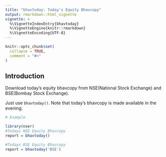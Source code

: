 ---
title: "bhavtoday: Today's Equity Bhavcopy"
output: rmarkdown::html_vignette
vignette: >
  %\VignetteIndexEntry{bhavtoday}
  %\VignetteEngine{knitr::rmarkdown}
  %\VignetteEncoding{UTF-8}
---

```{r, include = FALSE}
knitr::opts_chunk$set(
  collapse = TRUE,
  comment = "#>"
)
```




## Introduction 

Download today's equity bhavcopy from NSE(National Stock Exchange) and BSE(Bombay Stock Exchange).

Just use ```bhavtoday()```. Note that today's bhavcopy is made available in the evening. 

``` r
# Example

library(nser)
#Todays NSE Equity Bhavcopy
report = bhavtoday()

#Todays BSE Equity Bhavcopy
report = bhavtoday('BSE')

```
